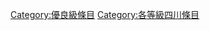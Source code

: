 {{Emptycat}}
{{Articles by Quality|topic=四川|project=四川|format=toc}}

[[Category:優良級條目|Category:優良級條目]]
[[Category:各等級四川條目‎|Category:各等級四川條目‎]]